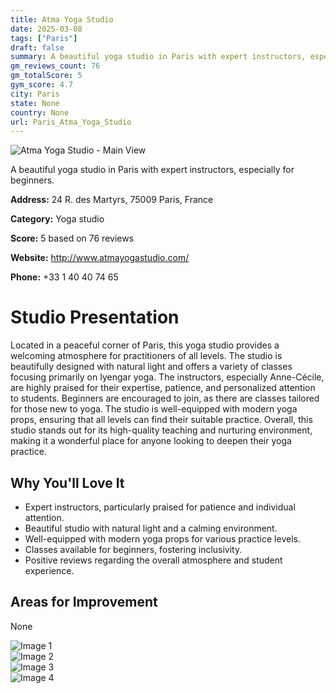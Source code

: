```yaml
---
title: Atma Yoga Studio
date: 2025-03-08
tags: ["Paris"]  
draft: false
summary: A beautiful yoga studio in Paris with expert instructors, especially for beginners.
gm_reviews_count: 76
gm_totalScore: 5
gym_score: 4.7
city: Paris
state: None
country: None
url: Paris_Atma_Yoga_Studio
---
```


<div className="aspect-[16/9] relative my-8">
  <img 
    src="https://lh5.googleusercontent.com/p/AF1QipMAYaJMLRJOfyiH5zIEjXQfNXWI3tKCMvUcThY1=w1920-h1080-k-no"
    alt="Atma Yoga Studio - Main View"
    className="object-cover absolute inset-0 w-full h-full rounded-lg"
  />
</div>

A beautiful yoga studio in Paris with expert instructors, especially for beginners.

**Address:** 24 R. des Martyrs, 75009 Paris, France

**Category:** Yoga studio

**Score:** 5 based on 76 reviews

**Website:** http://www.atmayogastudio.com/

**Phone:** +33 1 40 40 74 65

# Studio Presentation

Located in a peaceful corner of Paris, this yoga studio provides a welcoming atmosphere for practitioners of all levels. The studio is beautifully designed with natural light and offers a variety of classes focusing primarily on Iyengar yoga. The instructors, especially Anne-Cécile, are highly praised for their expertise, patience, and personalized attention to students. Beginners are encouraged to join, as there are classes tailored for those new to yoga. The studio is well-equipped with modern yoga props, ensuring that all levels can find their suitable practice. Overall, this studio stands out for its high-quality teaching and nurturing environment, making it a wonderful place for anyone looking to deepen their yoga practice.

## Why You'll Love It

- Expert instructors, particularly praised for patience and individual attention.
- Beautiful studio with natural light and a calming environment.
- Well-equipped with modern yoga props for various practice levels.
- Classes available for beginners, fostering inclusivity.
- Positive reviews regarding the overall atmosphere and student experience.

## Areas for Improvement

None

<div className="grid grid-cols-1 xl:grid-cols-2 gap-4 my-8">
<div className="aspect-[4/3] relative"><img src="https://lh3.googleusercontent.com/gps-cs-s/AB5caB8XQ_fVlOKwVzy5IcOsoDwkbdIgz9tNLNl0CFdqWDV7zQMlI8ecSYwWB7ciZBB8zJli6kbSSmviRfzCX6-22QN27YA9dvpZpWL9FlPITBqBn8XEUecnSPOox0SZRgYVGlQ32Rw=w1920-h1080-k-no" alt="Image 1" className="object-cover absolute inset-0 w-full h-full rounded-lg" /></div>
<div className="aspect-[4/3] relative"><img src="https://lh3.googleusercontent.com/gps-cs-s/AB5caB_zutt3LryL4sqFg1s3gNCQxLdBN_l7AzOaNBjpo_2x4ppoy4ie9rV3XLDnFX44OA6Oz98rCrJK9abxzz7SHsm4Ng9Nh7HHkuDGPxCzxn1t340knBkHdoJqErJuo-8ffECZbhcuWg=w1920-h1080-k-no" alt="Image 2" className="object-cover absolute inset-0 w-full h-full rounded-lg" /></div>
<div className="aspect-[4/3] relative"><img src="https://lh3.googleusercontent.com/gps-cs-s/AB5caB8kjQp8wvXNAV59tmLAIi6ZIkaIzuI7ga1h0REx8xEaZ30TU5pgEbvA4MYbibFLETvveD_FIrAEQmU3y-DSiQSuKwCBOaIsU8ISw4gXdJcFUQpdrJ7OnFLlmurfJP4AuAdGhHtM=w1920-h1080-k-no" alt="Image 3" className="object-cover absolute inset-0 w-full h-full rounded-lg" /></div>
<div className="aspect-[4/3] relative"><img src="https://lh3.googleusercontent.com/gps-cs-s/AB5caB_S_NVaEPOagHfPiPlTUxISxpWfJYowE36FzG3GvjflRLVchr70xrjzrUjLryDitPTxJssgcH52GwBEKZN8I_gUIjjk7pGRXWwcUbyIlXRhSZml9IMU1NdlHJXEGaAGIhaBuBur=w1920-h1080-k-no" alt="Image 4" className="object-cover absolute inset-0 w-full h-full rounded-lg" /></div>
</div>